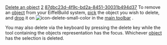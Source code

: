 [[Property:title|Delete an object]]
[[Property:weight|2]]
[[Property:uuid|87dbc23d-4f9c-bd2a-8451-30031b494d37]]
To remove an [[EiffelBuild Notation|object]]  from your EiffelBuild system, [[EiffelBuild Notation|pick]]  the object you wish to delete, and [[EiffelBuild Notation|drop]]  it on  [[Image:icon-delete-small-color]] in the [[Main toolbar|main toolbar]] . 

You may also delete via the keyboard by pressing the delete key while the tool containing the objects representation has the focus. Whichever [[EiffelBuild Notation|object]]  has the selection is deleted.

{{note|To restore a deleted object, you may use the [[History|History]]  }}

{{seealso|<br/>
[[History|History]]  <br/>
[[Type selector|Type selector]]  }}




